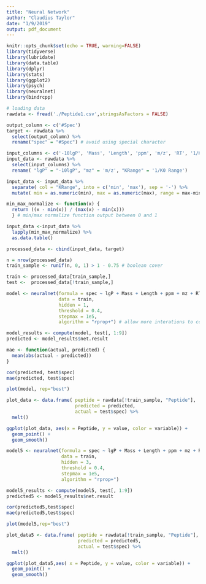 ```yaml
---
title: "Neural Network"
author: "Claudius Taylor"
date: "1/9/2019"
output: pdf_document
---
```


```r
knitr::opts_chunk$set(echo = TRUE, warning=FALSE)
library(tidyverse)
library(lubridate)
library(data.table)
library(dplyr)
library(stats)
library(ggplot2)
library(psych)
library(neuralnet)
library(bindrcpp)
```

```r
# loading data
rawdata <- fread('./Peptide1.csv',stringsAsFactors = FALSE)

output_column <- c('#Spec') 
target <- rawdata %>% 
  select(output_column) %>% 
  rename("spec" = "#Spec") # avoid using special character

input_columns <- c('-10lgP', 'Mass', 'Length', 'ppm', 'm/z', 'RT', '1/K0 Range')
input_data <- rawdata %>% 
  select(input_columns) %>% 
  rename( "lgP" = "-10lgP", "mz" = 'm/z', "KRange" = '1/K0 Range') 

input_data <- input_data %>% 
  separate( col = "KRange", into = c('min', 'max'), sep = '-') %>% 
  mutate( min = as.numeric(min), max = as.numeric(max), range = max-min)

min_max_normalize <- function(x) { 
  return ((x - min(x)) / (max(x) - min(x))) 
  } # min/max normalize function output between 0 and 1

input_data <-input_data %>%
  lapply(min_max_normalize) %>% 
  as.data.table() 

processed_data <- cbind(input_data, target)

n = nrow(processed_data)
train_sample <- runif(n, 0, 1) > 1 - 0.75 # boolean cover

train <- processed_data[train_sample,]
test <-  processed_data[!train_sample,]

model <- neuralnet(formula = spec ~ lgP + Mass + Length + ppm + mz + RT + min + max + range,
                   data = train,
                   hidden = 1,
                   threshold = 0.4,
                   stepmax = 1e5,
                   algorithm = "rprop+") # allow more interations to converge

model_results <- compute(model, test[, 1:9])
predicted <- model_results$net.result

mae <- function(actual, predicted) {
  mean(abs(actual - predicted))
}

cor(predicted, test$spec)
mae(predicted, test$spec)

plot(model, rep="best")

plot_data <- data.frame( peptide = rawdata[!train_sample, "Peptide"],
                         predicted = predicted,
                         actual = test$spec) %>%
  melt()

ggplot(plot_data, aes(x = Peptide, y = value, color = variable)) +
  geom_point() +
  geom_smooth()

model5 <- neuralnet(formula = spec ~ lgP + Mass + Length + ppm + mz + RT + min + max + range,
                    data = train,
                    hidden = 3,
                    threshold = 0.4,
                    stepmax = 1e5,
                    algorithm = "rprop+")

model5_results <- compute(model5, test[, 1:9])
predicted5 <- model5_results$net.result

cor(predicted5,test$spec)
mae(predicted5,test$spec)

plot(model5,rep="best")

plot_data5 <- data.frame( peptide = rawdata[!train_sample, "Peptide"],
                          predicted = predicted5,
                          actual = test$spec) %>%
  melt()

ggplot(plot_data5,aes( x = Peptide, y = value, color = variable)) + 
  geom_point() + 
  geom_smooth()
```



